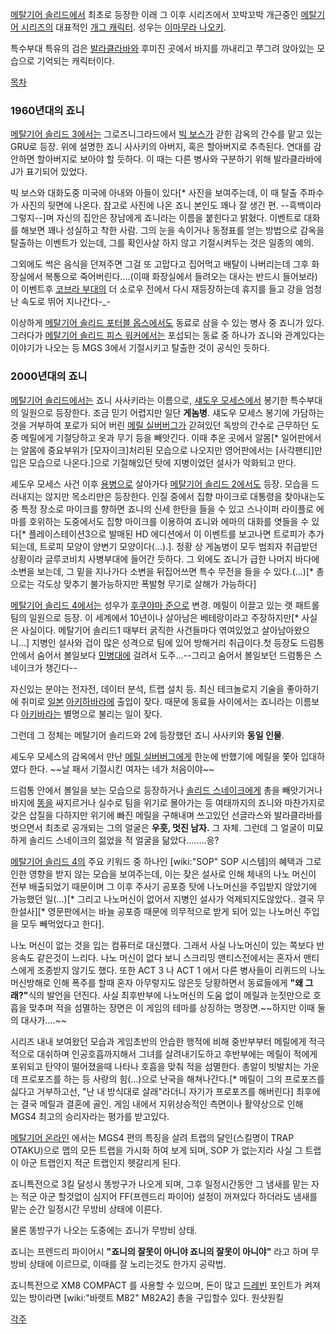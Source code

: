 [[메탈기어 솔리드]]에서 최초로 등장한 이래 그 이후 시리즈에서 꼬박꼬박 개근중인 [[메탈기어 시리즈]]의 대표적인 [[개그 캐릭터]]. 성우는 [[이마무라 나오키]].

특수부대 특유의 검은 [[발라클라바]]와 후미진 곳에서 바지를 까내리고 쭈그려 앉아있는 모습으로 기억되는 캐릭터이다.

[[목차]]

=== 1960년대의 죠니 ===

[[메탈기어 솔리드 3]]에서는 그로즈니그라드에서 [[빅 보스]]가 갇힌 감옥의 간수를 맡고 있는 GRU로 등장. 위에 설명한 죠니 사사키의 아버지, 혹은 할아버지로 추측된다. 연대를 감안하면 할아버지로 보아야 할 듯하다. 이 때는 다른 병사와 구분하기 위해 발라클라바에 J가 표기되어 있었다.

빅 보스와 대화도중 미국에 아내와 아들이 있다[* 사진을 보여주는데, 이 때 탈출 주파수가 사진의 뒷면에 나온다. 참고로 사진에 나온 죠니 본인도 꽤나 잘 생긴 편. --흑백이라 그렇지--]며 자신의 집안은 장남에게 죠니라는 이름을 붙힌다고 밝혔다. 이벤트로 대화를 해보면 꽤나 성실하고 착한 사람. 그의 눈을 속이거나 동정표를 얻는 방법으로 감옥을 탈출하는 이벤트가 있는데, 그를 확인사살 하지 않고 기절시켜두는 것은 일종의 예의.

그외에도 썩은 음식을 던져주면 그걸 또 고맙다고 집어먹고 배탈이 나버리는데 그후 화장실에서 복통으로 죽어버린다....(이때 화장실에서 들려오는 대사는 반드시 들어보라) 이 이벤트후 [[코브라 부대]]의 더 소로우 전에서 다시 재등장하는데 휴지를 들고 강을 엄청난 속도로 뛰어 지나간다-_-

이상하게 [[메탈기어 솔리드 포터블 옵스]]에서도 동료로 삼을 수 있는 병사 중 죠니가 있다. 그러다가 [[메탈기어 솔리드 피스 워커]]에서는 포섭되는 동료 중 하나가 죠니와 관계있다는 이야기가 나오는 등 MGS 3에서 기절시키고 탈출한 것이 공식인 듯하다.

=== 2000년대의 죠니 ===

[[메탈기어 솔리드]]에서는 죠니 사사키라는 이름으로, [[섀도우 모세스]]에서 봉기한 특수부대의 일원으로 등장한다. 조금 믿기 어렵지만 일단 '''게놈병'''.
섀도우 모세스 봉기에 가담하는 것을 거부하여 포로가 되어 버린 [[메릴 실버버그]]가 갇혀있던 독방의 간수로 근무하던 도중 메릴에게 기절당하고 옷과 무기 등을 빼앗긴다. 이때 추운 곳에서 알몸[* 일어판에서는 알몸에 중요부위가 [모자이크]처리된 모습으로 나오지만 영어판에서는 [사각팬티]만 입은 모습으로 나온다.]으로 기절해있던 탓에 지병이었던 설사가 악화되고 만다.

셰도우 모세스 사건 이후 [[용병]]으로 살아가다 [[메탈기어 솔리드 2]]에서도 등장. 모습을 드러내지는 않지만 목소리만은 등장한다. 인질 중에서 집향 마이크로 대통령을 찾아내는도중 특정 장소로 마이크를 향하면 죠니의 신세 한탄을 들을 수 있고 스나이퍼 라이플로 에마를 호위하는 도중에서도 집향 마이크를 이용하여 죠니와 에마의 대화를 엿들을 수 있다[* 플레이스테이션3으로 발매된 HD 에디션에서 이 이벤트를 보고나면 트로피가 추가되는데, 트로피 모양이 양변기 모양이다(…).]. 정황 상 게놈병이 모두 범죄자 취급받던 상황이라 글루코비치 사병부대에 들어간 듯하다. 그 외에도 죠니가 급한 나머지 바다에 소변을 보는데, 그 밑을 지나가다 소변을 뒤집어쓰면 특수 무전을 들을 수 있다.(...)[* 총으로는 각도상 맞추기 불가능하지만 폭발형 무기로 살해가 가능하다]

[[메탈기어 솔리드 4]]에서는 성우가 [[후쿠야마 준]]으로 변경. 메릴이 이끌고 있는 랫 패트롤 팀의 일원으로 등장. 이 세계에서 10년이나 살아남은 베테랑이라고 주장하지만[* 사실은 사실이다. 메탈기어 솔리드1 때부터 굵직한 사건들마다 엮여있었고 살아남아왔으니...] 지병인 설사와 겁이 많은 성격으로 팀에 있어 방해거리 취급이다.첫 등장도 드럼통 안에서 숨어서 볼일보다 [[민병대]]에 걸려서 도주...--그리고 숨어서 볼일보던 드럼통은 스네이크가 챙긴다-- 

자신있는 분야는 전자전, 데이터 분석, 트랩 설치 등. 최신 테크놀로지 기술을 좋아하기에 취미로 [[일본]] [[아키하바라]]에 출입이 잦다. 때문에 동료들 사이에서는 죠니라는 이름보다 [[아키바]]라는 별명으로 불리는 일이 잦다.

그런데 그 정체는 메탈기어 솔리드와 2에 등장했던 죠니 사사키와 '''동일 인물'''.

셰도우 모세스의 감옥에서 만난 [[메릴 실버버그]]에게 한눈에 반했기에 메릴을 쫓아 입대하였다 한다. ~~날 패서 기절시킨 여자는 네가 처음이야~~

드럼통 안에서 볼일을 보는 모습으로 등장하거나 [[솔리드 스네이크]]에게 총을 빼앗기거나 바지에 [[똥]]을 싸지르거나 실수로 팀을 위기로 몰아가는 등 여태까지의 죠니와 마찬가지로 갖은 삽질을 다하지만 위기에 빠진 메릴을 구해내며 쓰고있던 선글라스와 발라클라바를 벗으면서 최초로 공개되는 그의 얼굴은 '''우훗, 멋진 남자.''' 그 자체. 그런데 그 얼굴이 미묘하게 솔리드 스네이크의 젊었을 적 얼굴을 닮았다........응?

[[메탈기어 솔리드 4]]의 주요 키워드 중 하나인 [wiki:"SOP" SOP 시스템]의 혜택과 그로 인한 영향을 받지 않는 모습을 보여주는데, 이는 잦은 설사로 인해 체내의 나노 머신이 전부 배출되었기 때문이며 그 이후 주사기 공포증 탓에 나노머신을 주입받지 않았기에 가능했던 일(…)[* 그리고 나노머신이 없어서 지병인 설사가 억제되지도않았다.. 결국 무한설사][* 영문판에서는 바늘 공포증 때문에 의무적으로 받게 되어 있는 나노머신 주입을 모두 빼먹었다고 한다]. 

나노 머신이 없는 것을 입는 컴퓨터로 대신했다. 그래서 사실 나노머신이 있는 쪽보다 반응속도 같은것이 느리다. 나노 머신이 없다 보니 스크리밍 맨티스전에서는 혼자서 맨티스에게 조종받지 않기도 했다. 또한 ACT 3 나 ACT 1 에서 다른 병사들이 리퀴드의 나노머신방해로 인해 폭주를 할때 혼자 아무렇지도 않은듯 당황하면서 동료들에게 '''"왜 그래?"'''식의 발언을 던진다.
사실 최후반부에 나노머신의 도움 없이 메릴과 눈짓만으로 호흡을 맞추며 적을 섬멸하는 장면은 이 게임의 테마를 상징하는 명장면.~~하지만 이때 둘의 대사가....~~

시리즈 내내 보여왔던 모습과 게임초반의 안습한 행적에 비해 중반부부터 메릴에게 적극적으로 대쉬하며 인공호흡까지해서 그녀를 살려내기도하고 후반부에는 메릴이 적에게 포위되고 탄약이 떨어졌을때 나타나 호흡을 맞춰 적을 섬멸한다. 총알이 빗발치는 가운데 프로포즈를 하는 등 사랑의 힘(…)으로 난국을 해쳐나간다.[* 메릴이 그의 프로포즈를 싫다고 거부하고선, "난 내 방식대로 살래"라더니 자기가 프로포즈를 해버린다] 최후에는 결국 메릴과 결혼에 골인. 게임 내에서 지위상승적인 측면이나 활약상으로 인해 MGS4 최고의 승리자라는 평가를 받고있다.



[[메탈기어 온라인]] 에서는 MGS4 편의 특징을 살려 트랩의 달인(스킬명이 TRAP OTAKU)으로 맵의 모든 트랩을 가시화 하여 보게 되며, SOP 가 없는지라 사실 그 트랩이 아군 트랩인지 적군 트랩인지 헷갈리게 된다.

죠니특전으로 3킬 달성시 똥방구가 나오게 되며, 그후 일정시간동안 그 냄새를 맡는 자는 적군 아군 할것없이 심지어 FF(프렌드리 파이어) 설정이 꺼져있다 하더라도 냄새를 맡는 순간 일정시간 무방비 상태에 이른다.

물론 똥방구가 나오는 도중에는 죠니가 무방비 상태.

죠니는 프렌드리 파이어시 '''"죠니의 잘못이 아니야 죠니의 잘못이 아니야"''' 라고 하며 무방비 상태에 이르므로, 이때를 잘 노리는것도 한가지 공략법.

죠니특전으로 XM8 COMPACT 를 사용할 수 있으며, 돈이 많고 [[드레빈]] 포인트가 켜져있는 방이라면 [wiki:"바렛트 M82" M82A2] 총을 구입할수 있다. 원샷원킬

[[각주]]
